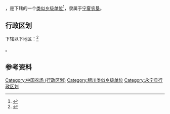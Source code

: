 {{中国乡级行政区|64/01/21/401/000}}

'''{{PAGENAMEBASE}}'''，是{{PRC admin/fullname|64/01/21/401/000|3}}下辖的一个[[类似乡级单位|类似乡级单位]]<ref>{{PRC admin/ref sgc|{{PRC admin/parent|64/01/21/401/000}}}}</ref>，隶属于[[宁夏农垦|宁夏农垦]]。

== 行政区划 ==

{{PAGENAMEBASE}}下辖以下地区：<ref>{{PRC admin/ref sgc|64/01/21/401/000}}</ref>

{{PRC admin/children|64/01/21/401/000}}。

== 参考资料 ==

{{reflist}}

{{宁夏回族自治区银川市永宁县行政区划}}
{{宁夏行政区划小作品}}
[[Category:中国农场_(行政区划)|Category:中国农场 (行政区划)]]
[[Category:银川类似乡级单位|Category:银川类似乡级单位]]
[[Category:永宁县行政区划|Category:永宁县行政区划]]